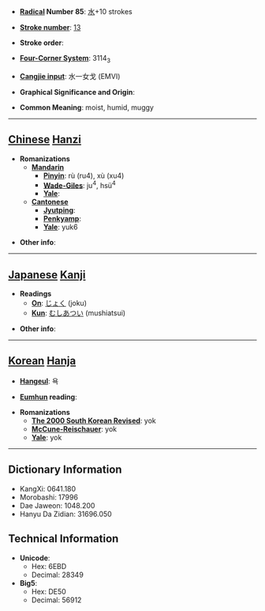 * '''[[Wiktionary:Chinese radical index| Radical]] Number 85''': [[Wiktionary:Chinese radical index 水|水]]+10 strokes

* '''[[Wiktionary:Chinese total strokes index|Stroke number]]''': [[Wiktionary:Chinese total strokes index 13|13]]

* '''Stroke order''': 

* '''[[Wiktionary:Chinese four corner index|Four-Corner System]]''': 3114<sub>3</sub>

* '''[[Wiktionary:Chinese Cangjie index|Cangjie input]]''': 水一女戈 (EMVI)

* '''Graphical Significance and Origin''': 

* '''Common Meaning''': moist, humid, muggy

----

== [[Chinese]] [[Hanzi]] ==

* '''Romanizations'''
** '''[[Mandarin]]'''
*** '''[[Pinyin]]''': rù (ru4), xù (xu4)
*** '''[[Wade-Giles]]''': ju<sup>4</sup>, hsü<sup>4</sup>
*** '''[[Yale]]''': 
** '''[[Cantonese]]'''
*** '''[[Jyutping]]''':
*** '''[[Penkyamp]]''': 
*** '''[[Yale]]''': yuk6

* '''Other info''': 

----

== [[Japanese]] [[Kanji]] ==

* '''Readings'''
** '''[[On]]''': [[じょく]] (joku)
** '''[[Kun]]''': [[むしあつい]] (mushiatsui)

* '''Other info''':  

----

== [[Korean]] [[Hanja]] ==

* '''[[Hangeul]]''': 욕

* '''[[Eumhun]] reading''': 

* '''Romanizations'''
** '''[[The 2000 South Korean Revised Romanization|The 2000 South Korean Revised]]''': yok
** '''[[McCune-Reischauer]]''': yok
** '''[[Yale]]''': yok

----

== Dictionary Information ==

* KangXi: 0641.180
* Morobashi: 17996
* Dae Jaweon: 1048.200
* Hanyu Da Zidian: 31696.050

== Technical Information ==

* '''Unicode''':
** Hex: 6EBD
** Decimal: 28349
* '''Big5''':
** Hex: DE50
** Decimal: 56912